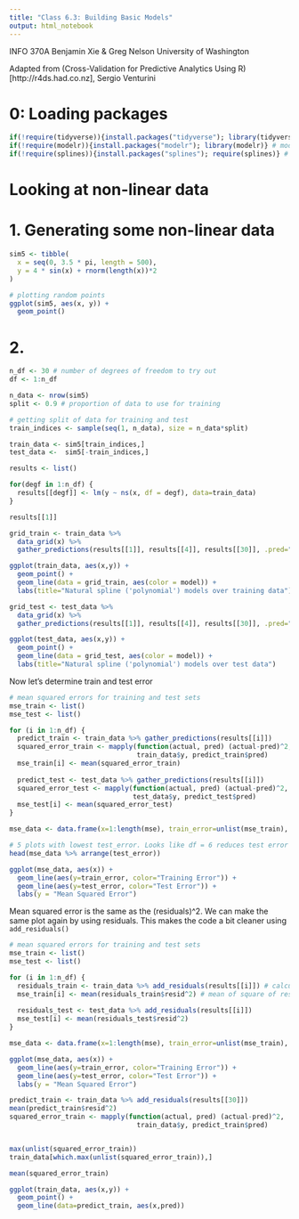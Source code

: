 ```yaml
---
title: "Class 6.3: Building Basic Models"
output: html_notebook
---
```

INFO 370A
Benjamin Xie & Greg Nelson
University of Washington


Adapted from (Cross-Validation for Predictive Analytics Using R)[http://r4ds.had.co.nz], Sergio Venturini

# 0: Loading packages
```r
if(!require(tidyverse)){install.packages("tidyverse"); library(tidyverse)} 
if(!require(modelr)){install.packages("modelr"); library(modelr)} # modeling package
if(!require(splines)){install.packages("splines"); require(splines)} # for natural splines ("polynomial") models

```

# Looking at non-linear data

# 1. Generating some non-linear data
```r
sim5 <- tibble(
  x = seq(0, 3.5 * pi, length = 500),
  y = 4 * sin(x) + rnorm(length(x))*2
)

# plotting random points
ggplot(sim5, aes(x, y)) +
  geom_point()
```

# 2. 
```r
n_df <- 30 # number of degrees of freedom to try out
df <- 1:n_df

n_data <- nrow(sim5) 
split <- 0.9 # proportion of data to use for training

# getting split of data for training and test
train_indices <- sample(seq(1, n_data), size = n_data*split) 

train_data <- sim5[train_indices,]
test_data <-  sim5[-train_indices,]

results <- list()

for(degf in 1:n_df) {
  results[[degf]] <- lm(y ~ ns(x, df = degf), data=train_data)
}

results[[1]]

```
```r
grid_train <- train_data %>%
  data_grid(x) %>%
  gather_predictions(results[[1]], results[[4]], results[[30]], .pred="y")

ggplot(train_data, aes(x,y)) +
  geom_point() + 
  geom_line(data = grid_train, aes(color = model)) + 
  labs(title="Natural spline ('polynomial') models over training data")

grid_test <- test_data %>%
  data_grid(x) %>%
  gather_predictions(results[[1]], results[[4]], results[[30]], .pred="y")

ggplot(test_data, aes(x,y)) +
  geom_point() + 
  geom_line(data = grid_test, aes(color = model)) + 
  labs(title="Natural spline ('polynomial') models over test data")
```


Now let's determine train and test error
```r
# mean squared errors for training and test sets
mse_train <- list() 
mse_test <- list()

for (i in 1:n_df) {
  predict_train <- train_data %>% gather_predictions(results[[i]])
  squared_error_train <- mapply(function(actual, pred) (actual-pred)^2, 
                                train_data$y, predict_train$pred)
  mse_train[i] <- mean(squared_error_train)
  
  predict_test <- test_data %>% gather_predictions(results[[i]])
  squared_error_test <- mapply(function(actual, pred) (actual-pred)^2, 
                               test_data$y, predict_test$pred)
  mse_test[i] <- mean(squared_error_test)
}

mse_data <- data.frame(x=1:length(mse), train_error=unlist(mse_train), test_error=unlist(mse_test))

# 5 plots with lowest test_error. Looks like df = 6 reduces test error the most (may vary a bit depending on how data created)
head(mse_data %>% arrange(test_error))

ggplot(mse_data, aes(x)) + 
  geom_line(aes(y=train_error, color="Training Error")) +
  geom_line(aes(y=test_error, color="Test Error")) + 
  labs(y = "Mean Squared Error")
```
Mean squared error is the same as the (residuals)^2. 
We can make the same plot again by using residuals. This makes the code a bit cleaner using `add_residuals()`
```r
# mean squared errors for training and test sets
mse_train <- list() 
mse_test <- list()

for (i in 1:n_df) {
  residuals_train <- train_data %>% add_residuals(results[[i]]) # calculating residuals
  mse_train[i] <- mean(residuals_train$resid^2) # mean of square of residuals to get mean squared error
  
  residuals_test <- test_data %>% add_residuals(results[[i]])
  mse_test[i] <- mean(residuals_test$resid^2)
}

mse_data <- data.frame(x=1:length(mse), train_error=unlist(mse_train), test_error=unlist(mse_test))

ggplot(mse_data, aes(x)) + 
  geom_line(aes(y=train_error, color="Training Error")) +
  geom_line(aes(y=test_error, color="Test Error")) + 
  labs(y = "Mean Squared Error")
```


```r
predict_train <- train_data %>% add_residuals(results[[30]])
mean(predict_train$resid^2)
squared_error_train <- mapply(function(actual, pred) (actual-pred)^2, 
                                train_data$y, predict_train$pred)


max(unlist(squared_error_train))
train_data[which.max(unlist(squared_error_train)),]

mean(squared_error_train)

ggplot(train_data, aes(x,y)) + 
  geom_point() + 
  geom_line(data=predict_train, aes(x,pred))

```


